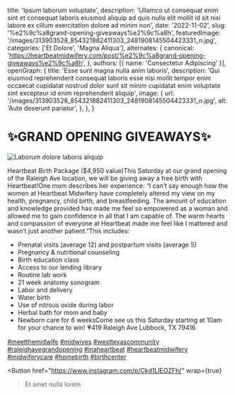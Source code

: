   title: 'Ipsum laborum voluptate',
  description: 'Ullamco ut consequat enim sint et consequat laboris eiusmod aliquip ad quis nulla elit mollit id sit nisi labore ex cillum exercitation dolore ad minim non',
  date: '2022-11-02',
  slug: '%e2%9c%a8grand-opening-giveaways%e2%9c%a8h',
  featuredImage: '/images/313903528_854321882411303_2481908145504423331_n.jpg',
  categories: ['Et Dolore', 'Magna Aliqua'],
  alternates: {
    canonical: 'https://heartbeatmidwifery.com/post/%e2%9c%a8grand-opening-giveaways%e2%9c%a8h',
  },
  authors: [{ name: 'Consectetur Adipiscing' }],
  openGraph: {
    title: 'Esse sunt magna nulla anim laboris',
    description: 'Qui eiusmod reprehenderit consequat laboris esse nisi mollit tempor enim occaecat cupidatat nostrud dolor sunt sit minim cupidatat enim voluptate sint excepteur id enim reprehenderit aliquip',
    image: {
      url: '/images/313903528_854321882411303_2481908145504423331_n.jpg',
      alt: 'Aute deserunt pariatur',
    },
  },
}


# ✨GRAND OPENING GIVEAWAYS✨

<Image
  src="/images/313903528_854321882411303_2481908145504423331_n.jpg"
  size="large"
  wrap={true}
  alt="Laborum dolore laboris aliquip"
/>

Heartbeat Birth Package ($4,950 value)This Saturday at our grand opening of the Raleigh Ave location, we will be giving away a free birth with Heartbeat!One mom describes her experience: “I can’t say enough how the women at Heartbeat Midwifery have completely altered my view on my health, pregnancy, child birth, and breastfeeding. The amount of education and knowledge provided has made me feel so empowered as a woman and allowed me to gain confidence in all that I am capable of. The warm hearts and compassion of everyone at Heartbeat made me feel like I mattered and wasn’t just another patient.”This includes:

- Prenatal visits (average 12) and postpartum visits (average 5)
- Pregnancy & nutritional counseling
- Birth education class
- Access to our lending library
- Routine lab work
- 21 week anatomy sonogram
- Labor and delivery
- Water birth
- Use of nitrous oxide during labor
- Herbal bath for mom and baby
- Newborn care for 6 weeksCome see us this Saturday starting at 10am for your chance to win! 💗419 Raleigh Ave Lubbock, TX 79416

[#meetthemidwife](https://www.instagram.com/explore/tags/meetthemidwife/) [#midwives](https://www.instagram.com/explore/tags/midwives/) [#westtexascommunity](https://www.instagram.com/explore/tags/westtexascommunity/) [#raleighavegrandopening](https://www.instagram.com/explore/tags/raleighavegrandopening/) [#inaheartbeat](https://www.instagram.com/explore/tags/inaheartbeat/) [#heartbeatmidwifery](https://www.instagram.com/explore/tags/heartbeatmidwifery/) [#midwiferycare](https://www.instagram.com/explore/tags/midwiferycare/) [#homebirth](https://www.instagram.com/explore/tags/homebirth/) [#birthcenter](https://www.instagram.com/explore/tags/birthcenter/)

<Button
  href="https://www.instagram.com/p/Ckd1LIEOZFh/"
  wrap={true}
>Et amet nulla lorem</Button>
